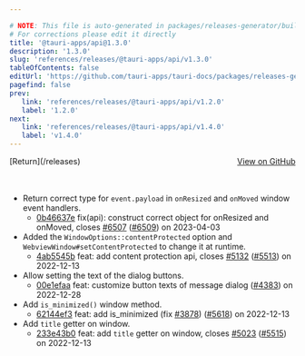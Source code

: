 ```yaml
---

# NOTE: This file is auto-generated in packages/releases-generator/build.ts
# For corrections please edit it directly
title: '@tauri-apps/api@1.3.0'
description: '1.3.0'
slug: 'references/releases/@tauri-apps/api/v1.3.0'
tableOfContents: false
editUrl: 'https://github.com/tauri-apps/tauri-docs/packages/releases-generator/build.ts'
pagefind: false
prev:
   link: 'references/releases/@tauri-apps/api/v1.2.0'
   label: '1.2.0'
next:
   link: 'references/releases/@tauri-apps/api/v1.4.0'
   label: 'v1.4.0'
---
```


<div style="margin-bottom:3rem; display: flex; justify-content: space-between; align-items: center"><span>[Return](/releases)</span><span><a href="https://github.com/tauri-apps/tauri/releases/tag/@tauri-apps/api-v1.3.0">View on GitHub</a></span></div>

- Return correct type for `event.payload` in `onResized` and `onMoved` window event handlers.
  - [0b46637e](https://www.github.com/tauri-apps/tauri/commit/0b46637ebaba54403afa32a1cb466f09df2db999) fix(api): construct correct object for onResized and onMoved, closes [#6507](https://www.github.com/tauri-apps/tauri/pull/6507) ([#6509](https://www.github.com/tauri-apps/tauri/pull/6509)) on 2023-04-03
- Added the `WindowOptions::contentProtected` option and `WebviewWindow#setContentProtected` to change it at runtime.
  - [4ab5545b](https://www.github.com/tauri-apps/tauri/commit/4ab5545b7a831c549f3c65e74de487ede3ab7ce5) feat: add content protection api, closes [#5132](https://www.github.com/tauri-apps/tauri/pull/5132) ([#5513](https://www.github.com/tauri-apps/tauri/pull/5513)) on 2022-12-13
- Allow setting the text of the dialog buttons.
  - [00e1efaa](https://www.github.com/tauri-apps/tauri/commit/00e1efaa9b33876d41dd360624b69971e70d3856) feat: customize button texts of message dialog ([#4383](https://www.github.com/tauri-apps/tauri/pull/4383)) on 2022-12-28
- Add `is_minimized()` window method.
  - [62144ef3](https://www.github.com/tauri-apps/tauri/commit/62144ef3be63b237869e511826edfb938e2c7174) feat: add is_minimized (fix [#3878](https://www.github.com/tauri-apps/tauri/pull/3878)) ([#5618](https://www.github.com/tauri-apps/tauri/pull/5618)) on 2022-12-13
- Add `title` getter on window.
  - [233e43b0](https://www.github.com/tauri-apps/tauri/commit/233e43b0c34fada1ca025378533a0b76931a6540) feat: add `title` getter on window, closes [#5023](https://www.github.com/tauri-apps/tauri/pull/5023) ([#5515](https://www.github.com/tauri-apps/tauri/pull/5515)) on 2022-12-13

